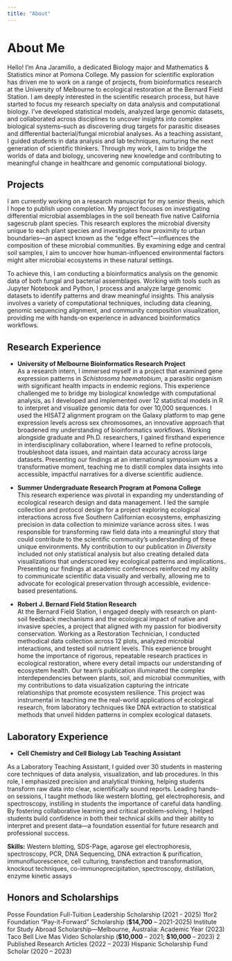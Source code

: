 ```yaml
---
title: "About"
---
```


# About Me

Hello! I'm Ana Jaramillo, a dedicated Biology major and Mathematics & Statistics minor at Pomona College. My passion for scientific exploration has driven me to work on a range of projects, from bioinformatics research at the University of Melbourne to ecological restoration at the Bernard Field Station. I am deeply interested in the scientific research process, but have started to focus my research specialty on data analysis and computational biology. I've developed statistical models, analyzed large genomic datasets, and collaborated across disciplines to uncover insights into complex biological systems–such as discovering drug targets for parasitic diseases and differential bacterial/fungal microbial analyses. As a teaching assistant, I guided students in data analysis and lab techniques, nurturing the next generation of scientific thinkers. Through my work, I aim to bridge the worlds of data and biology, uncovering new knowledge and contributing to meaningful change in healthcare and genomic computational biology.

## Projects

I am currently working on a research manuscript for my senior thesis, which I hope to publish upon completion. My project focuses on investigating differential microbial assemblages in the soil beneath five native California sagescrub plant species. This research explores the microbial diversity unique to each plant species and investigates how proximity to urban boundaries—an aspect known as the "edge effect"—influences the composition of these microbial communities. By examining edge and central soil samples, I aim to uncover how human-influenced environmental factors might alter microbial ecosystems in these natural settings.

To achieve this, I am conducting a bioinformatics analysis on the genomic data of both fungal and bacterial assemblages. Working with tools such as Jupyter Notebook and Python, I process and analyze large genomic datasets to identify patterns and draw meaningful insights. This analysis involves a variety of computational techniques, including data cleaning, genomic sequencing alignment, and community composition visualization, providing me with hands-on experience in advanced bioinformatics workflows.

## Research Experience

-   **University of Melbourne Bioinformatics Research Project**\
    As a research intern, I immersed myself in a project that examined gene expression patterns in *Schistosoma haematobium*, a parasitic organism with significant health impacts in endemic regions. This experience challenged me to bridge my biological knowledge with computational analysis, as I developed and implemented over 12 statistical models in R to interpret and visualize genomic data for over 10,000 sequences. I used the HISAT2 alignment program on the Galaxy platform to map gene expression levels across sex chromosomes, an innovative approach that broadened my understanding of bioinformatics workflows. Working alongside graduate and Ph.D. researchers, I gained firsthand experience in interdisciplinary collaboration, where I learned to refine protocols, troubleshoot data issues, and maintain data accuracy across large datasets. Presenting our findings at an international symposium was a transformative moment, teaching me to distill complex data insights into accessible, impactful narratives for a diverse scientific audience.

-   **Summer Undergraduate Research Program at Pomona College**\
    This research experience was pivotal in expanding my understanding of ecological research design and data management. I led the sample collection and protocol design for a project exploring ecological interactions across five Southern Californian ecosystems, emphasizing precision in data collection to minimize variance across sites. I was responsible for transforming raw field data into a meaningful story that could contribute to the scientific community’s understanding of these unique environments. My contribution to our publication in *Diversity* included not only statistical analysis but also creating detailed data visualizations that underscored key ecological patterns and implications. Presenting our findings at academic conferences reinforced my ability to communicate scientific data visually and verbally, allowing me to advocate for ecological preservation through accessible, evidence-based presentations.

-   **Robert J. Bernard Field Station Research**\
    At the Bernard Field Station, I engaged deeply with research on plant-soil feedback mechanisms and the ecological impact of native and invasive species, a project that aligned with my passion for biodiversity conservation. Working as a Restoration Technician, I conducted methodical data collection across 12 plots, analyzed microbial interactions, and tested soil nutrient levels. This experience brought home the importance of rigorous, repeatable research practices in ecological restoration, where every detail impacts our understanding of ecosystem health. Our team’s publication illuminated the complex interdependencies between plants, soil, and microbial communities, with my contributions to data visualization capturing the intricate relationships that promote ecosystem resilience. This project was instrumental in teaching me the real-world applications of ecological research, from laboratory techniques like DNA extraction to statistical methods that unveil hidden patterns in complex ecological datasets.

## Laboratory Experience

-   **Cell Chemistry and Cell Biology Lab Teaching Assistant**

As a Laboratory Teaching Assistant, I guided over 30 students in mastering core techniques of data analysis, visualization, and lab procedures. In this role, I emphasized precision and analytical thinking, helping students transform raw data into clear, scientifically sound reports. Leading hands-on sessions, I taught methods like western blotting, gel electrophoresis, and spectroscopy, instilling in students the importance of careful data handling. By fostering collaborative learning and critical problem-solving, I helped students build confidence in both their technical skills and their ability to interpret and present data—a foundation essential for future research and professional success.

**Skills:** Western blotting, SDS-Page, agarose gel electrophoresis, spectroscopy, PCR, DNA Sequencing, DNA extraction & purification, immunofluorescence, cell culturing, transfection and transformation, knockout techniques, co-immunoprecipitation, spectroscopy, distillation, enzyme kinetic assays

## Honors and Scholarships

Posse Foundation Full-Tuition Leadership Scholarship (2021 - 2025) 1for2 Foundation “Pay-it-Forward” Scholarship (**\$14,700** – 2021-2025) Institute for Study Abroad Scholarship—Melbourne, Australia: Academic Year (2023) Taco Bell Live Mas Video Scholarship (**\$10,000** – 2021; **\$10,000** – 2023) 2 Published Research Articles (2022 – 2023) Hispanic Scholarship Fund Scholar (2020 – 2023)

## 
